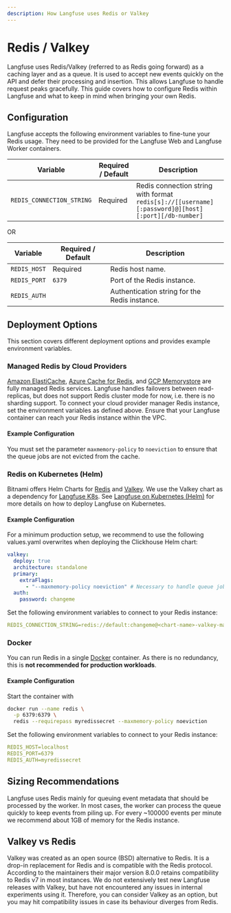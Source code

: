 ```yaml
---
description: How Langfuse uses Redis or Valkey
---
```


# Redis / Valkey

Langfuse uses Redis/Valkey (referred to as Redis going forward) as a caching layer and as a queue.
It is used to accept new events quickly on the API and defer their processing and insertion.
This allows Langfuse to handle request peaks gracefully.
This guide covers how to configure Redis within Langfuse and what to keep in mind when bringing your own Redis.

## Configuration

Langfuse accepts the following environment variables to fine-tune your Redis usage.
They need to be provided for the Langfuse Web and Langfuse Worker containers.

| Variable                   | Required / Default | Description                                                                                                                                                                                                                                                                                                                                                                                           |
| -------------------------- | ------------------ | ----------------------------------------------------------------------------------------------------------------------------------------------------------------------------------------------------------------------------------------------------------------------------------------------------------------------------------------------------------------------------------------------------- |
| `REDIS_CONNECTION_STRING`  | Required           | Redis connection string with format `redis[s]://[[username][:password]@][host][:port][/db-number]` |

OR

| Variable     | Required / Default | Description                                                                                                                                                                                                                                                                                                                                                                                           |
| ------------ | ------------------ | ----------------------------------------------------------------------------------------------------------------------------------------------------------------------------------------------------------------------------------------------------------------------------------------------------------------------------------------------------------------------------------------------------- |
| `REDIS_HOST` | Required           | Redis host name. |
| `REDIS_PORT` | `6379`             | Port of the Redis instance. |
| `REDIS_AUTH` |                    | Authentication string for the Redis instance. |

## Deployment Options

This section covers different deployment options and provides example environment variables.

### Managed Redis by Cloud Providers

[Amazon ElastiCache](https://aws.amazon.com/de/elasticache/redis/), [Azure Cache for Redis](https://azure.microsoft.com/de-de/products/cache/), and [GCP Memorystore](https://cloud.google.com/memorystore/?hl=en) are fully managed Redis services.
Langfuse handles failovers between read-replicas, but does not support Redis cluster mode for now, i.e. there is no sharding support.
To connect your cloud provider manager Redis instance, set the environment variables as defined above.
Ensure that your Langfuse container can reach your Redis instance within the VPC.

#### Example Configuration

You must set the parameter `maxmemory-policy` to `noeviction` to ensure that the queue jobs are not evicted from the cache.

### Redis on Kubernetes (Helm)

Bitnami offers Helm Charts for [Redis](https://github.com/bitnami/charts/tree/main/bitnami/redis) and [Valkey](https://github.com/bitnami/charts/tree/main/bitnami/valkey).
We use the Valkey chart as a dependency for [Langfuse K8s](https://github.com/bitnami/charts/tree/main/bitnami/clickhouse).
See [Langfuse on Kubernetes (Helm)](/docs/deployment/v3/guides/kubernetes-helm) for more details on how to deploy Langfuse on Kubernetes.

#### Example Configuration

For a minimum production setup, we recommend to use the following values.yaml overwrites when deploying the Clickhouse Helm chart:

```yaml
valkey:
  deploy: true
  architecture: standalone
  primary:
    extraFlags:
      - "--maxmemory-policy noeviction" # Necessary to handle queue jobs correctly
  auth:
    password: changeme
```

Set the following environment variables to connect to your Redis instance:

```yaml
REDIS_CONNECTION_STRING=redis://default:changeme@<chart-name>-valkey-master:6379/0
```

### Docker

You can run Redis in a single [Docker](https://hub.docker.com/_/redis/) container.
As there is no redundancy, this is **not recommended for production workloads**.

#### Example Configuration

Start the container with
```bash
docker run --name redis \
  -p 6379:6379 \
  redis --requirepass myredissecret --maxmemory-policy noeviction
```

Set the following environment variables to connect to your Redis instance:

```yaml
REDIS_HOST=localhost
REDIS_PORT=6379
REDIS_AUTH=myredissecret
```

## Sizing Recommendations

Langfuse uses Redis mainly for queuing event metadata that should be processed by the worker.
In most cases, the worker can process the queue quickly to keep events from piling up.
For every ~100000 events per minute we recommend about 1GB of memory for the Redis instance.

## Valkey vs Redis

Valkey was created as an open source (BSD) alternative to Redis.
It is a drop-in replacement for Redis and is compatible with the Redis protocol.
According to the maintainers their major version 8.0.0 retains compatibility to Redis v7 in most instances.
We do not extensively test new Langfuse releases with Valkey, but have not encountered any issues in internal experiments using it.
Therefore, you can consider Valkey as an option, but you may hit compatibility issues in case its behaviour diverges from Redis.
